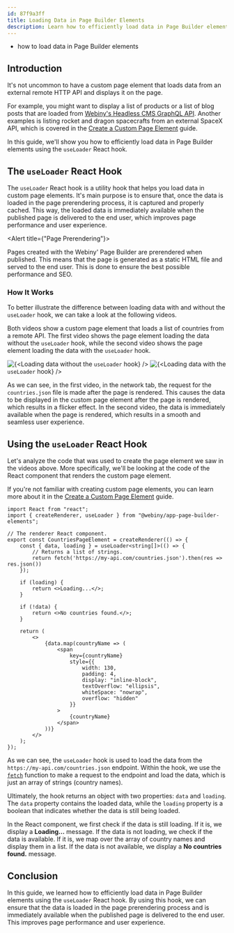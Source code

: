 ```yaml
---
id: 87f9a3ff
title: Loading Data in Page Builder Elements
description: Learn how to efficiently load data in Page Builder elements using the useLoader React hook.
---
```




<Alert type="success" title="What you'll learn">

  - how to load data in Page Builder elements

</Alert>


## Introduction

It's not uncommon to have a custom page element that loads data from an external remote HTTP API and displays it on the page.  

For example, you might want to display a list of products or a list of blog posts that are loaded from [Webiny's Headless CMS GraphQL API](/docs/headless-cms/basics/graphql-api). Another examples is listing rocket and dragon spacecrafts from an external SpaceX API, which is covered in the [Create a Custom Page Element](/docs/page-builder/extending/create-a-page-element) guide.

In this guide, we'll show you how to efficiently load data in Page Builder elements using the `useLoader` React hook.

## The `useLoader` React Hook

The `useLoader` React hook is a utility hook that helps you load data in custom page elements. It's main purpose is to ensure that, once the data is loaded in the page prerendering process, it is captured and properly cached. This way, the loaded data is immediately available when the published page is delivered to the end user, which improves page performance and user experience.

<Alert title={"Page Prerendering"}>

  Pages created with the Webiny' Page Builder are prerendered when published. This means that the page is generated as a static HTML file and served to the end user. This is done to ensure the best possible performance and SEO.

</Alert>

### How It Works

To better illustrate the difference between loading data with and without the `useLoader` hook, we can take a look at the following videos. 

Both videos show a custom page element that loads a list of countries from a remote API. The first video shows the page element loading the data without the `useLoader` hook, while the second video shows the page element loading the data with the `useLoader` hook.

<Gallery >
  <Image src={dataLoadedWithoutLoader} alt={<>Loading data without the <code>useLoader</code> hook</>} />
  <Image src={dataLoadedWithLoader} alt={<>Loading data with the <code>useLoader</code> hook</>} />
</Gallery>

As we can see, in the first video, in the network tab, the request for the `countries.json` file is made after the page is rendered. This causes the data to be displayed in the custom page element after the page is rendered, which results in a flicker effect. In the second video, the data is immediately available when the page is rendered, which results in a smooth and seamless user experience. 

## Using the `useLoader` React Hook

Let's analyze the code that was used to create the page element we saw in the videos above. More specifically, we'll be looking at the code of the React component that renders the custom page element. 

<Alert>

  If you're not familiar with creating custom page elements, you can learn more about it in the [Create a Custom Page Element](/docs/page-builder/extending/create-a-page-element) guide.
 
</Alert>

```tsx
import React from "react";
import { createRenderer, useLoader } from "@webiny/app-page-builder-elements";

// The renderer React component.
export const CountriesPageElement = createRenderer(() => {
    const { data, loading } = useLoader<string[]>(() => {
        // Returns a list of strings.
        return fetch('https://my-api.com/countries.json').then(res => res.json())
    });

    if (loading) {
        return <>Loading...</>;
    }

    if (!data) {
        return <>No countries found.</>;
    }

    return (
        <>
            {data.map(countryName => (
                <span
                    key={countryName}
                    style={{
                        width: 130,
                        padding: 4,
                        display: "inline-block",
                        textOverflow: "ellipsis",
                        whiteSpace: "nowrap",
                        overflow: "hidden"
                    }}
                >
                    {countryName}
                </span>
            ))}
        </>
    );
});
```

As we can see, the `useLoader` hook is used to load the data from the `https://my-api.com/countries.json` endpoint. Within the hook, we use the [`fetch`](https://developer.mozilla.org/en-US/docs/Web/API/Fetch_API) function to make a request to the endpoint and load the data, which is just an array of strings (country names).

Ultimately, the hook returns an object with two properties: `data` and `loading`. The `data` property contains the loaded data, while the `loading` property is a boolean that indicates whether the data is still being loaded.

In the React component, we first check if the data is still loading. If it is, we display a **Loading...** message. If the data is not loading, we check if the data is available. If it is, we map over the array of country names and display them in a list. If the data is not available, we display a **No countries found.** message.

## Conclusion

In this guide, we learned how to efficiently load data in Page Builder elements using the `useLoader` React hook. By using this hook, we can ensure that the data is loaded in the page prerendering process and is immediately available when the published page is delivered to the end user. This improves page performance and user experience.
